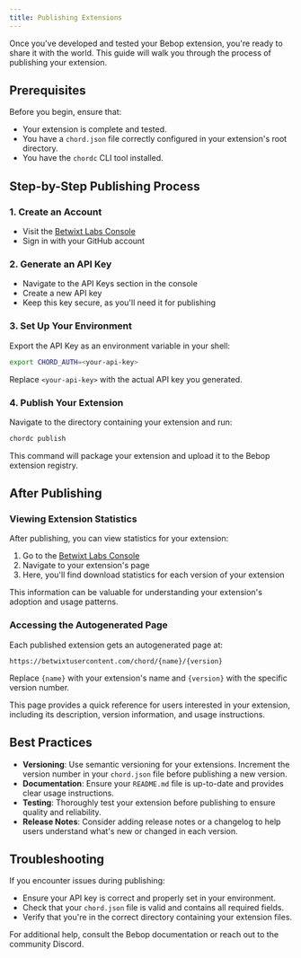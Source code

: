 ```yaml
---
title: Publishing Extensions
---
```


Once you've developed and tested your Bebop extension, you're ready to share it with the world. This guide will walk you through the process of publishing your extension.

## Prerequisites

Before you begin, ensure that:
- Your extension is complete and tested.
- You have a `chord.json` file correctly configured in your extension's root directory.
- You have the `chordc` CLI tool installed.

## Step-by-Step Publishing Process

### 1. Create an Account

- Visit the [Betwixt Labs Console](https://blc.6over3.com)
- Sign in with your GitHub account

### 2. Generate an API Key

- Navigate to the API Keys section in the console
- Create a new API key
- Keep this key secure, as you'll need it for publishing

### 3. Set Up Your Environment

Export the API Key as an environment variable in your shell:

```sh
export CHORD_AUTH=<your-api-key>
```

Replace `<your-api-key>` with the actual API key you generated.

### 4. Publish Your Extension

Navigate to the directory containing your extension and run:

```sh
chordc publish
```

This command will package your extension and upload it to the Bebop extension registry.

## After Publishing

### Viewing Extension Statistics

After publishing, you can view statistics for your extension:

1. Go to the [Betwixt Labs Console](https://blc.6over3.com)
2. Navigate to your extension's page
3. Here, you'll find download statistics for each version of your extension

This information can be valuable for understanding your extension's adoption and usage patterns.

### Accessing the Autogenerated Page

Each published extension gets an autogenerated page at:

```
https://betwixtusercontent.com/chord/{name}/{version}
```

Replace `{name}` with your extension's name and `{version}` with the specific version number.

This page provides a quick reference for users interested in your extension, including its description, version information, and usage instructions.

## Best Practices

- **Versioning**: Use semantic versioning for your extensions. Increment the version number in your `chord.json` file before publishing a new version.
- **Documentation**: Ensure your `README.md` file is up-to-date and provides clear usage instructions.
- **Testing**: Thoroughly test your extension before publishing to ensure quality and reliability.
- **Release Notes**: Consider adding release notes or a changelog to help users understand what's new or changed in each version.

## Troubleshooting

If you encounter issues during publishing:
- Ensure your API key is correct and properly set in your environment.
- Check that your `chord.json` file is valid and contains all required fields.
- Verify that you're in the correct directory containing your extension files.

For additional help, consult the Bebop documentation or reach out to the community Discord.